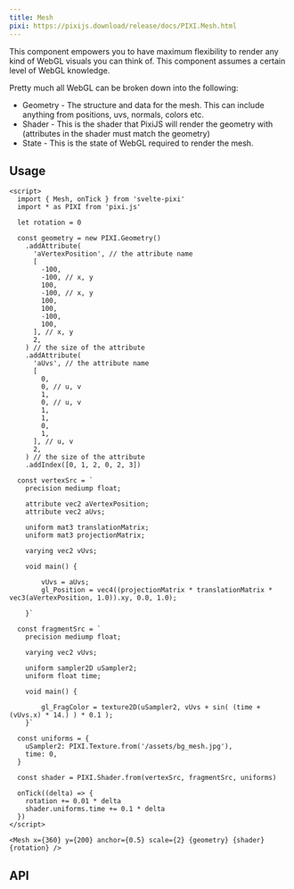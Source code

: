 ```yaml
---
title: Mesh
pixi: https://pixijs.download/release/docs/PIXI.Mesh.html
---
```



This component empowers you to have maximum flexibility to render any kind of WebGL visuals you can think of. This component assumes a certain level of WebGL knowledge.

Pretty much all WebGL can be broken down into the following:

- Geometry - The structure and data for the mesh. This can include anything from positions, uvs, normals, colors etc.
- Shader - This is the shader that PixiJS will render the geometry with (attributes in the shader must match the geometry)
- State - This is the state of WebGL required to render the mesh.

## Usage

```svelte live
<script>
  import { Mesh, onTick } from 'svelte-pixi'
  import * as PIXI from 'pixi.js'

  let rotation = 0

  const geometry = new PIXI.Geometry()
    .addAttribute(
      'aVertexPosition', // the attribute name
      [
        -100,
        -100, // x, y
        100,
        -100, // x, y
        100,
        100,
        -100,
        100,
      ], // x, y
      2,
    ) // the size of the attribute
    .addAttribute(
      'aUvs', // the attribute name
      [
        0,
        0, // u, v
        1,
        0, // u, v
        1,
        1,
        0,
        1,
      ], // u, v
      2,
    ) // the size of the attribute
    .addIndex([0, 1, 2, 0, 2, 3])

  const vertexSrc = `
    precision mediump float;

    attribute vec2 aVertexPosition;
    attribute vec2 aUvs;

    uniform mat3 translationMatrix;
    uniform mat3 projectionMatrix;

    varying vec2 vUvs;

    void main() {

        vUvs = aUvs;
        gl_Position = vec4((projectionMatrix * translationMatrix * vec3(aVertexPosition, 1.0)).xy, 0.0, 1.0);

    }`

  const fragmentSrc = `
    precision mediump float;

    varying vec2 vUvs;

    uniform sampler2D uSampler2;
    uniform float time;

    void main() {

        gl_FragColor = texture2D(uSampler2, vUvs + sin( (time + (vUvs.x) * 14.) ) * 0.1 );
    }`

  const uniforms = {
    uSampler2: PIXI.Texture.from('/assets/bg_mesh.jpg'),
    time: 0,
  }

  const shader = PIXI.Shader.from(vertexSrc, fragmentSrc, uniforms)

  onTick((delta) => {
    rotation += 0.01 * delta
    shader.uniforms.time += 0.1 * delta
  })
</script>

<Mesh x={360} y={200} anchor={0.5} scale={2} {geometry} {shader} {rotation} />
```

## API

<ComponentAPI component="Mesh.svelte" />
